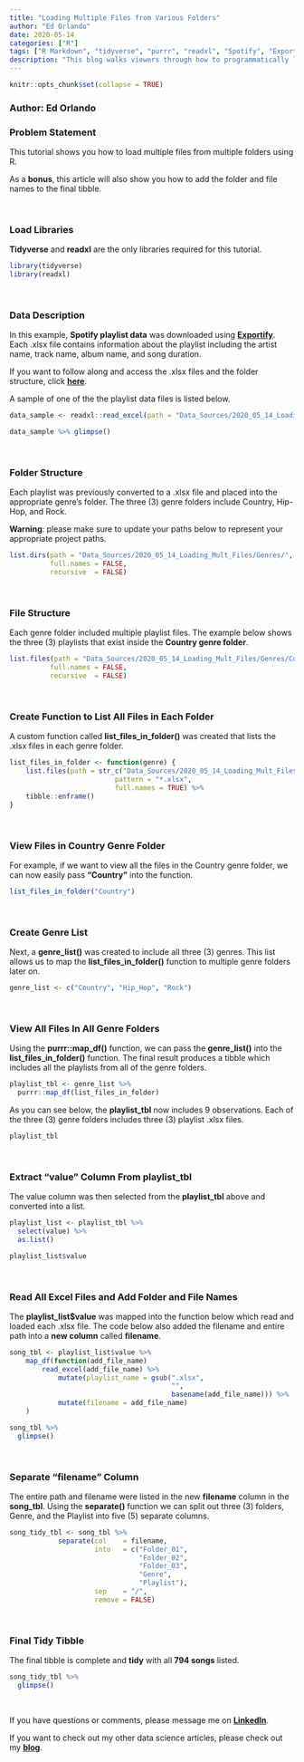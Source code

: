 ```yaml
---
title: "Loading Multiple Files from Various Folders"
author: "Ed Orlando"
date: 2020-05-14
categories: ["R"]
tags: ["R Markdown", "tidyverse", "purrr", "readxl", "Spotify", "Exportify", "R Studio", "map", "function"]
description: "This blog walks viewers through how to programmatically load multiple files from multiple folders using R.  It also shows them how to add the file and folder names to the tibble using the map function."
---
```


```r
knitr::opts_chunk$set(collapse = TRUE)
```

### Author: Ed Orlando

### Problem Statement

This tutorial shows you how to load multiple files from multiple folders using R.  

As a **bonus**, this article will also show you how to add the folder and file names to the final tibble.

<br>

### Load Libraries
**Tidyverse** and **readxl** are the only libraries required for this tutorial.

```r
library(tidyverse)
library(readxl)
```

<br>

### Data Description
In this example, **Spotify playlist data** was downloaded using **[Exportify](<https://rawgit.com/watsonbox/exportify/master/exportify.html>)**.  Each .xlsx file contains information about the playlist including the artist name, track name, album name, and song duration.

If you want to follow along and access the .xlsx files and the folder structure, click **[here](https://ed-orlando-07-blog-site.netlify.app/zip_files/Genres.zip)**.

A sample of one of the the playlist data files is listed below.

```r
data_sample <- readxl::read_excel(path = "Data_Sources/2020_05_14_Loading_Mult_Files/Genres/Country/90s_country.xlsx")
```
```r
data_sample %>% glimpse()
```

<br>

### Folder Structure

Each playlist was previously converted to a .xlsx file and placed into the appropriate genre's folder.  The three (3) genre folders include Country, Hip-Hop, and Rock.

**Warning**: please make sure to update your paths below to represent your appropriate project paths.

```r
list.dirs(path = "Data_Sources/2020_05_14_Loading_Mult_Files/Genres/", 
          full.names = FALSE, 
          recursive  = FALSE)
```

<br>

### File Structure

Each genre folder included multiple playlist files.  The example below shows the three (3) playlists that exist inside the **Country genre folder**.

```r
list.files(path = "Data_Sources/2020_05_14_Loading_Mult_Files/Genres/Country/", 
          full.names = FALSE, 
          recursive  = FALSE)
```

<br>

### Create Function to List All Files in Each Folder

A custom function called **list_files_in_folder()** was created that lists the .xlsx files in each genre folder. 

```r
list_files_in_folder <- function(genre) {
    list.files(path = str_c("Data_Sources/2020_05_14_Loading_Mult_Files/Genres/", genre),
                          pattern = "*.xlsx", 
                          full.names = TRUE) %>% 
    tibble::enframe()
}
```

<br>


### View Files in Country Genre Folder
For example, if we want to view all the files in the Country genre folder, we can now easily pass **"Country"** into the function.

```r
list_files_in_folder("Country")
```

<br>

### Create Genre List
Next, a **genre_list()** was created to include all three (3) genres.  This list allows us to map the **list_files_in_folder()** function to multiple genre folders later on.
```r
genre_list <- c("Country", "Hip_Hop", "Rock")
```

<br>

### View All Files In All Genre Folders
Using the **purrr::map_df()** function, we can pass the **genre_list()** into the **list_files_in_folder()** function.  The final result produces a tibble which includes all the playlists from all of the genre folders.

```r
playlist_tbl <- genre_list %>% 
  purrr::map_df(list_files_in_folder)
```

As you can see below, the **playlist_tbl** now includes 9 observations.  Each of the three (3) genre folders includes three (3) playlist .xlsx files.  

```r
playlist_tbl
```

<br>

### Extract "value" Column From playlist_tbl
The value column was then selected from the **playlist_tbl** above and converted into a list.  

```r
playlist_list <- playlist_tbl %>%
  select(value) %>%
  as.list()

playlist_list$value
```

<br>

### Read All Excel Files and Add Folder and File Names

The **playlist_list$value** was mapped into the function below which read and loaded each .xlsx file.  The code below also added the filename and entire path into a **new column** called **filename**.

```r
song_tbl <- playlist_list$value %>% 
    map_df(function(add_file_name)
        read_excel(add_file_name) %>%
            mutate(playlist_name = gsub(".xlsx", 
                                        "", 
                                        basename(add_file_name))) %>%
            mutate(filename = add_file_name)
    )
```

```r
song_tbl %>% 
  glimpse()
```

<br>

### Separate "filename" Column

The entire path and filename were listed in the new **filename** column in the **song_tbl**.  Using the **separate()** function we can split out three (3) folders, Genre, and the Playlist into five (5) separate columns.

```r
song_tidy_tbl <- song_tbl %>% 
            separate(col    = filename, 
                     into   = c("Folder_01", 
                                "Folder_02", 
                                "Folder_03", 
                                "Genre", 
                                "Playlist"),
                     sep    = "/",
                     remove = FALSE)
```

<br>

### Final Tidy Tibble

The final tibble is complete and **tidy** with all **794 songs** listed.  
```r
song_tidy_tbl %>% 
  glimpse()
```

<br>

If you have questions or comments, please message me on **[LinkedIn](<https://www.linkedin.com/in/edorlando07/>)**.

If you want to check out my other data science articles, please check out my **[blog](<https://ed-orlando-07-blog-site.netlify.app/>)**.

